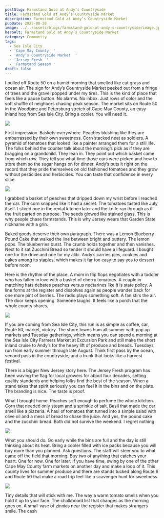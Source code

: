 ```yaml
---
postSlug: Farmstand Gold at Andy’s Countryside
title: Farmstand Gold at Andy’s Countryside Market
description: Farmstand Gold at Andy’s Countryside Market
pubDate: 2025-08-20
image: ../../assets/blogs/farmstand-gold-at-andy-s-countryside/image.jpg
heroAlt: Farmstand Gold at Andy’s Countryside Market
category: Community
tags:
  - Sea Isle City
  - 'Cape May County  '
  - 'Andy’s Countryside Market  '
  - 'Jersey Fresh  '
  - 'Farmstand Season '
draft: false
---
```

I pulled off Route 50 on a humid morning that smelled like cut grass and ocean air. The sign for Andy’s Countryside Market peeked out from a fringe of trees and the gravel popped under my tires. This is the kind of place that feels like a pause button. No alarms. No inbox. Just rows of color and the soft shuffle of neighbors chasing peak season. The market sits on Route 50 in the Woodbine and Petersburg stretch of Cape May County, an easy inland hop from Sea Isle City. Bring a cooler. You will need it.

![](../../assets/blogs/farmstand-gold-at-andy-s-countryside/IMG_1898-1.jpg)

First impression. Baskets everywhere. Peaches blushing like they are embarrassed by their own sweetness. Corn stacked neat as soldiers. A pyramid of tomatoes that looked like a painter arranged them for a still life. The folks behind the counter talk about the morning’s pick as if they are bragging on a grandchild. They lean in. They point out which basket came from which row. They tell you what time those ears were picked and how to store them so the sugar hangs on for dinner. Andy’s puts it right on the record that they pride themselves on old fashioned tomatoes and they grow without pesticides and herbicides. You can taste that confidence in every slice.

![](../../assets/blogs/farmstand-gold-at-andy-s-countryside/IMG_1895-6.jpg)

I grabbed a basket of peaches that dripped down my wrist before I reached the car. The corn snapped like it had a secret. The tomatoes tasted like July itself. I sliced one in the rental kitchen later and the knife ran through as if the fruit parted on purpose. The seeds glowed like stained glass. This is why people chase farmstands. This is why Jersey wears that Garden State nickname with a grin.

Baked goods deserve their own paragraph. There was a Lemon Blueberry Pound Cake that walked the line between bright and buttery. The lemon pops. The blueberries burst. The crumb holds together and then vanishes. Next to it sat Zucchini Bread so tender it should have a lifeguard. I bought one for the drive and one for my alibi. Andy’s carries pies, cookies and cakes among its staples, which makes it far too easy to say yes to dessert before noon.

Here is the rhythm of the place. A mom in flip flops negotiates with a toddler who has fallen in love with a basket of cherry tomatoes. A couple in matching hats debates peaches versus nectarines like it is state policy. A line forms at the register and dissolves again as people wander back for one more pint of berries. The radio plays something soft. A fan stirs the air. The door keeps opening. Someone laughs. It feels like a porch that the whole county shares.

![](../../assets/blogs/farmstand-gold-at-andy-s-countryside/IMG_1896-3.jpg)

If you are coming from Sea Isle City, this run is as simple as coffee, car, Route 50, market, victory. The shore towns hum all summer with pop up markets and Tuesday gatherings, which means you can spend a morning at the Sea Isle City Farmers Market at Excursion Park and still make the short inland cruise to Andy’s for the heavy lift of produce and breads. Tuesdays run from early summer through late August. Think first pass by the ocean, second pass in the countryside, and a trunk that looks like a harvest festival.

There is a bigger New Jersey story here. The Jersey Fresh program has been waving the flag for local growers for about four decades, setting quality standards and helping folks find the best of the season. When a stand takes that spirit seriously you can feel it in the bins and on the plate. The branding is nice. The taste is proof.

What I brought home. Peaches soft enough to perfume the whole kitchen. Corn that needed only steam and a sprinkle of salt. Basil that made the car smell like a pizzeria. A haul of tomatoes that turned into a simple salad with olive oil and a mess of bread to chase the juice. And yes, the pound cake and the zucchini bread. Both did not survive the weekend. I regret nothing.

![](../../assets/blogs/farmstand-gold-at-andy-s-countryside/IMG_1894-5.jpg)

What you should do. Go early while the bins are full and the day is still thinking about its heat. Bring a cooler filled with ice packs because you will buy more than you planned. Ask questions. The staff will steer you to what came off the field that morning. Buy two of anything that catches your heart. One for now. One for later. If you have time, swing by one of the other Cape May County farm markets on another day and make a loop of it. This county lives for summer produce and there are stands tucked along Route 9 and Route 50 that make a road trip feel like a scavenger hunt for sweetness.

![](../../assets/blogs/farmstand-gold-at-andy-s-countryside/IMG_1893-4.jpg)

Tiny details that will stick with me. The way a warm tomato smells when you hold it up to your face. The chalkboard list that changes as the morning goes on. A small vase of zinnias near the register that makes strangers smile. The cash

